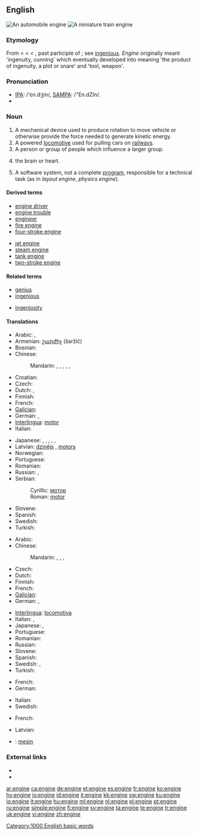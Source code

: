 ==English==
{{wikipedia}}
{{commonscat|Engines}}
[[Image:Mercedes V6 DTM Rennmotor 1996.jpg|thumb|An automobile engine]]
[[Image:Miniature Railway.JPG|thumb|A miniature train engine]]

===Etymology===
From {{etyl|enm|en}} {{term|engin}} < {{etyl|fro|en}} {{term|engin||lang=fro|skill", "cleverness", "war machine}} < {{etyl|la|en}} {{term|ingenium||innate or natural quality, nature, genius, a genious, an invention, in LL. a war-engine, battering-ram}} < {{term|ingenitum||lang=la}}, past participle of {{term|ingigno|ingignere|lang=la|to instil by birth, implant, produce in}}; see [[ingenious]]. ''Engine'' originally meant 'ingenuity, cunning' which eventually developed into meaning 'the product of ingenuity, a plot or snare' and 'tool, weapon'.

===Pronunciation===
* [[w:IPA_chart_for_English|IPA]]: /'ɛn.dʒin/, [[w:SAMPA/English|SAMPA]]: /"En.dZIn/.
* {{audio|en-us-engine.ogg|Audio (US)}}

===Noun===
{{en-noun}}

# A mechanical device used to produce rotation to move vehicle or otherwise provide the force needed to generate kinetic energy.
# A powered [[locomotive]] used for pulling cars on [[railway]]s.
# A person or group of people which influence a larger group.
# {{informal}} the brain or heart.
# {{computing}} A software system, not a complete [[program]], responsible for a technical task (as in ''layout engine'', ''physics engine'').

====Derived terms====
{{rel-top|term derived from ''engine''}}
* [[engine driver]]
* [[engine trouble]]
* [[engineer]]
* [[fire engine]]
* [[four-stroke engine]]
{{rel-mid}}
* [[jet engine]]
* [[steam engine]]
* [[tank engine]]
* [[two-stroke engine]]
{{rel-bottom}}

====Related terms====
{{rel-top|terms related to ''engine''}}
* [[genius]]
* [[ingenious]]
{{rel-mid}}
* [[ingeniosity]]
{{rel-bottom}}

====Translations====
{{trans-top|mechanical device}}
* Arabic: {{t|ar|محرك|m|tr=muHárrik|sc=Arab}},  {{t|ar|موتور|m|tr=mutuur|sc=Arab}}
* Armenian: [[շարժիչ]] (šaržič)
* Bosnian: {{t-|bs|motor|m}}
* Chinese:
*: Mandarin: {{t|zh|引擎|tr=yǐnqíng|sc=Hani}},  {{t|zh|發動機|sc=Hani}},  {{t|zh|发动机|tr=fādòngjī|sc=Hani}},  {{t|zh|馬達|sc=Hani}},  {{t|zh|马达|tr=mǎdá|sc=Hani}},  {{t|zh|摩托|tr=mótuō|sc=Hani}}
* Croatian: {{t-|hr|motor|m}}
* Czech: {{t+|cs|motor|m}}
* Dutch: {{t+|nl|motor|m}}, {{t+|nl|aandrijving|f}}
* Finnish: {{t+|fi|moottori}}
* French: {{t+|fr|moteur|m}}
* [[Galician]]: {{t-|gl|motor|xs=Galician}} {{m}}
* German: {{t+|de|Motor|m}}, {{t+|de|Triebwerk|n}}
* [[Interlingua]]: [[motor]]
* Italian: {{t+|it|motore|m}}
{{trans-mid}}
* Japanese: {{t|ja|エンジン|tr=enjin|sc=Jpan}},  {{t|ja|機関|tr=きかん, kikan|sc=Jpan}},  {{t|ja|機械|tr=きかい, kikai|sc=Jpan}},  {{t+|ja|モーター|tr=mōtā|sc=Jpan}},  {{t|ja|発動機|tr=はつどうき, hatsudōki|sc=Jpan}},  {{t|ja|原動機|tr=げんどうき, kendōki|sc=Jpan}}
* Latvian: [[dzinējs]] {{m}}, [[motors]] {{m}}
* Norwegian: {{t-|no|motor|m}}
* Portuguese: {{t+|pt|motor|m}}
* Romanian: {{t+|ro|motor|n}}
* Russian: {{t+|ru|двигатель|m|tr=dvígatel'|sc=Cyrl}},  {{t+|ru|мотор|m|tr=motór|sc=Cyrl}}
* Serbian:
*: Cyrillic: [[мотор#Serbian|мотор]] {{m}}
*: Roman: [[motor#Serbian|motor]] {{m}}
* Slovene: {{t+|sl|motor|m}}
* Spanish: {{t+|es|motor|f}}
* Swedish: {{t+|sv|motor|n}}
* Turkish: {{t+|tr|motor}}
{{trans-bottom}}

{{trans-top|locomotive}}
* Arabic: {{t|ar|قاطرة|f|tr=qaaTira|sc=Arab}}
* Chinese:
*: Mandarin: {{t|zh|機車|sc=Hani}},  {{t|zh|机车|tr=jīchē|sc=Hani}},  {{t|zh|火車頭|sc=Hani}},  {{t|zh|火车头|tr=huǒchētóu|sc=Hani}}
* Czech: {{t+|cs|lokomotiva|f}}
* Dutch: {{t+|nl|locomotief|m}}
* Finnish: {{t+|fi|veturi}}
* French: {{t+|fr|locomotive|f}}
* [[Galician]]: {{t+|gl|locomotora|xs=Galician}} {{f}}
* German: {{t+|de|Lokomotive|f}}, {{t+|de|Lok|f}}
{{trans-mid}}
* [[Interlingua]]: [[locomotiva]]
* Italian: {{t+|it|motrice|f}}, {{t-|it|locomotiva|f}}
* Japanese: {{t|ja|機車|tr=きしゃ, kisha|sc=Jpan}},  {{t|ja|機関車|tr=きかんしゃ, kikansha|sc=Jpan}}
* Portuguese: {{t+|pt|locomotiva|f}}
* Romanian: {{t+|ro|motor|n}}
* Russian: {{t|ru|локомотив|m|tr=lokomotív|sc=Cyrl}}
* Slovene: {{t+|sl|lokomotiva|f}}
* Spanish: {{t-|es|locomotora|m}}
* Swedish: {{t+|sv|lok|c}}, {{t+|sv|lokomotiv|c}}
* Turkish: {{t+|tr|lokomotif}}
{{trans-bottom}}

{{trans-top|influential group}}
* French: {{t+|fr|moteur|m}}
* German: {{t+|de|Motor|m}}
{{trans-mid}}
* Italian: {{t+|it|motore|m}}
* Swedish: {{t+|sv|motor|n}}
{{trans-bottom}}

{{trans-top|brain or heart}}
* French: {{t+|fr|moteur|m}}
{{trans-mid}}
* Latvian: {{t-|lv|motors|m|xs=Latvian}}
{{trans-bottom}}

{{checktrans-top}}
* {{ttbc|Indonesian}}: [[mesin]]
{{checktrans-bottom}}

===External links===
* {{R:Webster 1913}}
* {{R:Century 1911}}

[[Category:1000 English basic words]]

[[ar:engine]]
[[ca:engine]]
[[de:engine]]
[[et:engine]]
[[es:engine]]
[[fr:engine]]
[[ko:engine]]
[[hy:engine]]
[[io:engine]]
[[id:engine]]
[[it:engine]]
[[kk:engine]]
[[sw:engine]]
[[ku:engine]]
[[lo:engine]]
[[lt:engine]]
[[hu:engine]]
[[ml:engine]]
[[nl:engine]]
[[pl:engine]]
[[pt:engine]]
[[ru:engine]]
[[simple:engine]]
[[fi:engine]]
[[sv:engine]]
[[ta:engine]]
[[te:engine]]
[[tr:engine]]
[[uk:engine]]
[[vi:engine]]
[[zh:engine]]